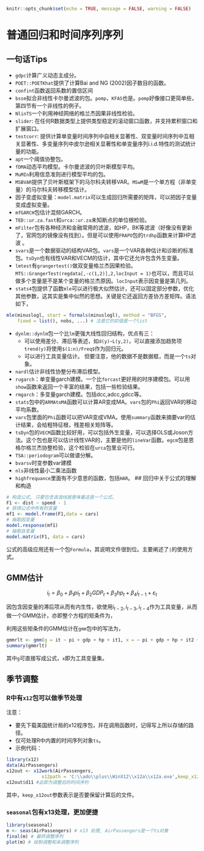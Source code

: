 ```r
knitr::opts_chunk$set(echo = TRUE, message = FALSE, warning = FALSE)
```
# 普通回归和时间序列序列 {#TS}
## 一句话Tips
- `gdpc`计算广义动态主成分。
- `POET::POETKhat`提供了计算Bai and NG (2002)因子数目的函数。
- `confint`函数返回系数的置信区间
- `bssm`拟合非线性卡尔曼滤波的包。`pomp`，`KFAS`也是。`pomp`好像接口更简单些，第四节有一个非线性的例子。
- `NlinTS`一个利用神经网络的格兰杰因果非线性检验。
-  `slider`: 在任何R数据类型上提供类型稳定的滚动窗口函数，并支持累积窗口和扩展窗口。
-  `testcorr`: 提供计算单变量时间序列中自相关显著性、双变量时间序列中互相关显著性、多变量序列中皮尔逊相关显著性和单变量序列i.i.d.特性的测试统计量的功能。  
- `apt`一个阈值协整包。
- `fDMA`动态平均模型。卡尔曼滤波的贝叶斯模型平均。
- `MuMIn`利用信息准则进行模型平均的包。
- `MSBVAR`提供了贝叶斯框架下的马尔科夫转移VAR。`MSwM `是一个单方程（非单变量）的马尔科夫转移模型估计。
- 因子变虚拟变量：`model.matrix`可以生成回归所需要的矩阵，可以把因子变量变成虚拟变量。
- `mfGARCH`包估计混频GARCH。
- `TED::ur.za.fast`和`urca::ur.za`未知断点的单位根检验。 
- `mFilter`包有各种经济和金融常用的滤波，如HP，BK等滤波（好像没有更新了，官网包的镜像没有找到）。但是可以使用`FRAPO`包的`trdhp`函数来计算HP滤波 。
- `svars`是一个数据驱动的结构VAR包。`vars`是一个VAR各种估计和诊断的标准包。`tsDyn`也有线性VAR和VECM的估计，其中它还允许包含外生变量。
- `lmtest`有`grangertest()`做双变量格兰杰因果检验。`MTS::GrangerTest(regdata[,-c(1,2)],2,locInput = 1)`也可以，而且可以做多个变量是不是某个变量的格兰杰原因。`locInput`表示因变量是第几列。
- `stats4`包提供了函数`mle`可以进行极大似然估计，还可以固定部分参数，优化其他参数，这其实是集中似然的思想。关键是它还返回方差协方差矩阵。语法如下，
```r
mle(minuslogl, start = formals(minuslogl), method = "BFGS",
    fixed = list(), nobs, ...) # 注意它的初值是一个list
```

- `dynlm::dynlm`包一个比`lm`更强大线性回归结构，优点有三：
    - 可以使用差分、滞后等表述，如`d(y)~L(y,2)`，可以直接添加趋势项`trend(y)`将使用`$(1:n)/Freq$`作为回归元。
    - 可以进行工具变量估计。
但要注意，他的数据不是数据框，而是一个`ts`对象。 

- `nardl`估计非线性协整分布滞后模型。
- `rugarch`：单变量garch建模。一个比`forcast`更好用的时序建模包。可以用`show`函数来返回一个丰富的结果，包括一些检验结果。
- `rmgarch`：多变量garch建模。包括dcc,adcc,gdcc等。
- `stats`包中的`ARMAtoMA`函数可以计算AR变成MA。`vars`包的`Phi`返回VAR的移动平均系数。
- `vars`包里面的`Phi`函数可以把VAR变成VMA。使用`summary`函数来摘要var的估计结果，会给粗特征根，残差相关矩阵等。
- `tsDyn`包的`VECM`函数比较好用，可以包括外生变量，可以选择OLS或Joson方法。这个包也是可以估计线性VAR的，主要是他的`lineVar`函数。`egcm`包是恩格尔格兰杰协整检验，这个检验在`urca`包里业可行。
- `TSA::periodogram`可以做谱分解。
- `bvarsv`时变参数var建模
- `nls`非线性最小二乘法函数
- `highfrequance`里面有不少意思的函数，包括`HAR`。
## 回归中关于公式的理解和构造
```r
# 构造公式, 只要包含波浪线就意味着这是一个公式。
F1 <- dist ~ speed - 1
# 获得公式中所有的变量
mf1 <- model.frame(F1,data = cars)
# 抽取因变量
model.response(mf1)
# 抽取自变量
model.matrix(F1, data = cars)
```
公式的高级应用还有一个包`Formula`，其说明文件很到位。主要阐述了`|`的使用方式。

## GMM估计

$$
i _t =\beta_0 + \beta_1pi_t + \beta_2GDP_t + \beta_3hp_t + \beta_4i_{t-1} + \varepsilon_t
$$

因包含因变量的滞后项从而有内生性，欲使用$i_{t-2},i_{t-3},i_{t-4}$作为工具变量，从而做一个GMM估计，亦即整个方程的矩条件为，

\begin{align}
E(pi_t\varepsilon_t) = 0\\

E(GDP_t\varepsilon_t) = 0\\

E(hp_t\varepsilon_t) = 0\\

E(i_{t-2}\varepsilon_t) = 0\\

E(i_{t-3}\varepsilon_t) = 0\\

E(i_{t-4}\varepsilon_t) = 0
\end{align}


利用这些矩条件的GMM估计在`gmm`包中的写法为，
```r
gmmrlt <- gmm(g = it ~ pi + gdp + hp + it1, x = ~ pi + gdp + hp + it2 + it3 + it4,data = dwg0)
summary(gmmrlt)
```
其中`g`可直接写成公式，`x`即为工具变量集。

## 季节调整
### R中有`x12`包可以做季节处理
注意：

- 要先下载美国统计局的x12程序包，并在调用函数时，记得写上所以存储的路径。
- 仅可处理R中内置的时间序列对象`ts`。
- 示例代码：
```r
library(x12)
data(AirPassengers)
x12out <- x12work(AirPassengers,
             x12path = 'C:\\ado\\plus\\WinX12\\x12a\\x12a.exe',keep_x12out = FALSE)
x12out$d11 #此即为调整后的时间序列
```
其中，`keep_x12out`参数表示是否要保留计算后的文件。

### `seasonal`包有x13处理，更加便捷
```r
library(seasonal)
m <- seas(AirPassengers) # x13 处理, AirPassengers是一个ts对象
final(m) # 最终调整序列
plot(m) # 绘制调整和未调整序列
```

